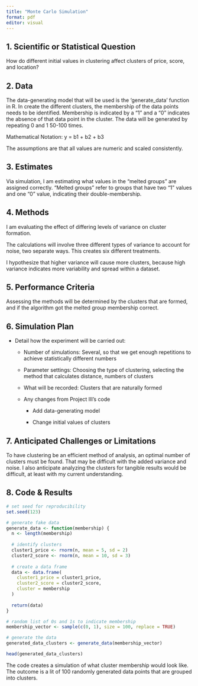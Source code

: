 ```yaml
---
title: "Monte Carlo Simulation"
format: pdf
editor: visual
---
```


## 1. Scientific or Statistical Question

How do different initial values in clustering affect clusters of price, score, and location?

## 2. Data

The data-generating model that will be used is the 'generate_data' function in R. In create the different clusters, the membership of the data points needs to be identified. Membership is indicated by a "1" and a "0" indicates the absence of that data point in the cluster. The data will be generated by repeating 0 and 1 50-100 times.

Mathematical Notation: y = b1 + b2 + b3

The assumptions are that all values are numeric and scaled consistently.

## 3. Estimates

Via simulation, I am estimating what values in the "melted groups" are assigned correctly. "Melted groups" refer to groups that have two "1" values and one "0" value, indicating their double-membership.

## 4. Methods

I am evaluating the effect of differing levels of variance on cluster formation.

The calculations will involve three different types of variance to account for noise, two separate ways. This creates six different treatments.

I hypothesize that higher variance will cause more clusters, because high variance indicates more variability and spread within a dataset.

## 5. Performance Criteria

Assessing the methods will be determined by the clusters that are formed, and if the algorithm got the melted group membership correct.

## 6. Simulation Plan

-   Detail how the experiment will be carried out:

    -   Number of simulations: Several, so that we get enough repetitions to achieve statistically different numbers

    -   Parameter settings: Choosing the type of clustering, selecting the method that calculates distance, numbers of clusters

    -   What will be recorded: Clusters that are naturally formed

    -   Any changes from Project III’s code

        -   Add data-generating model

        -   Change initial values of clusters

## 7. Anticipated Challenges or Limitations

To have clustering be an efficient method of analysis, an optimal number of clusters must be found. That may be difficult with the added variance and noise. I also anticipate analyzing the clusters for tangible results would be difficult, at least with my current understanding.

## 8. Code & Results

```r
# set seed for reproducibility
set.seed(123)

# generate fake data
generate_data <- function(membership) {
  n <- length(membership)
  
  # identify clusters
  cluster1_price <- rnorm(n, mean = 5, sd = 2)
  cluster2_score <- rnorm(n, mean = 10, sd = 3)
  
  # create a data frame
  data <- data.frame(
    cluster1_price = cluster1_price,
    cluster2_score = cluster2_score,
    cluster = membership
  )
  
  return(data)
}

# random list of 0s and 1s to indicate membership
membership_vector <- sample(c(0, 1), size = 100, replace = TRUE)

# generate the data
generated_data_clusters <- generate_data(membership_vector)

head(generated_data_clusters)

```

The code creates a simulation of what cluster membership would look like. The outcome is a lit of 100 randomly generated data points that are grouped into clusters.
